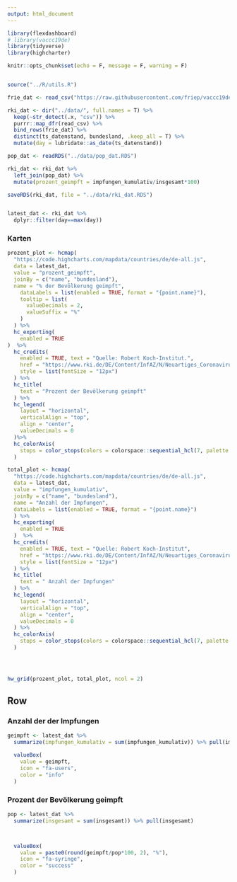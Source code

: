 ```yaml
---
output: html_document
---
```




```r
library(flexdashboard)
# library(vaccc19de)
library(tidyverse)
library(highcharter)

knitr::opts_chunk$set(echo = F, message = F, warning = F)


source("../R/utils.R")

frie_dat <- read_csv("https://raw.githubusercontent.com/friep/vaccc19de_rki_data/main/data/cumulative_time_series.csv")

rki_dat <- dir("../data/", full.names = T) %>% 
  keep(~str_detect(.x, "csv")) %>% 
  purrr::map_dfr(read_csv) %>% 
  bind_rows(frie_dat) %>% 
  distinct(ts_datenstand, bundesland, .keep_all = T) %>% 
  mutate(day = lubridate::as_date(ts_datenstand)) 

pop_dat <- readRDS("../data/pop_dat.RDS")

rki_dat <- rki_dat %>% 
  left_join(pop_dat) %>% 
  mutate(prozent_geimpft = impfungen_kumulativ/insgesamt*100)

saveRDS(rki_dat, file = "../data/rki_dat.RDS")


latest_dat <- rki_dat %>% 
  dplyr::filter(day==max(day))
```





### Karten

```r
    
prozent_plot <- hcmap(
  "https://code.highcharts.com/mapdata/countries/de/de-all.js",
  data = latest_dat,
  value = "prozent_geimpft",
  joinBy = c("name", "bundesland"),
  name = "% der Bevölkerung geimpft",
    dataLabels = list(enabled = TRUE, format = "{point.name}"),
    tooltip = list(
      valueDecimals = 2,
      valueSuffix = "%"
    )
  ) %>%
  hc_exporting(
    enabled = TRUE
)  %>% 
  hc_credits(
    enabled = TRUE, text = "Quelle: Robert Koch-Institut.",
    href = "https://www.rki.de/DE/Content/InfAZ/N/Neuartiges_Coronavirus/Daten/Impfquoten-Tab.html",
    style = list(fontSize = "12px")
  ) %>%
  hc_title(
    text = "Prozent der Bevölkerung geimpft"
  ) %>% 
  hc_legend(
    layout = "horizontal",
    verticalAlign = "top",
    align = "center",
    valueDecimals = 0
  )%>%
  hc_colorAxis(
    stops = color_stops(colors = colorspace::sequential_hcl(7, palette = "Blues 3", rev = T))
  )

total_plot <- hcmap(
  "https://code.highcharts.com/mapdata/countries/de/de-all.js",
  data = latest_dat,
  value = "impfungen_kumulativ",
  joinBy = c("name", "bundesland"),
  name = "Anzahl der Impfungen",
  dataLabels = list(enabled = TRUE, format = "{point.name}")
  ) %>%
  hc_exporting(
    enabled = TRUE
  )  %>% 
  hc_credits(
    enabled = TRUE, text = "Quelle: Robert Koch-Institut",
    href = "https://www.rki.de/DE/Content/InfAZ/N/Neuartiges_Coronavirus/Daten/Impfquoten-Tab.html",
    style = list(fontSize = "12px")
  ) %>%
  hc_title(
    text = " Anzahl der Impfungen"
  ) %>% 
  hc_legend(
    layout = "horizontal",
    verticalAlign = "top",
    align = "center",
    valueDecimals = 0
  ) %>%
  hc_colorAxis(
    stops = color_stops(colors = colorspace::sequential_hcl(7, palette = "Mint", rev = T))
  )




hw_grid(prozent_plot, total_plot, ncol = 2)

```



Row
-----------------------------------------------------------------------

### Anzahl der der Impfungen {.value-box}

```r


geimpft <- latest_dat %>% 
  summarize(impfungen_kumulativ = sum(impfungen_kumulativ)) %>% pull(impfungen_kumulativ)

  valueBox(
    value = geimpft,
    icon = "fa-users",
    color = "info"
  )
```


### Prozent der Bevölkerung geimpft {.value-box}

```r


pop <- latest_dat %>% 
  summarize(insgesamt = sum(insgesamt)) %>% pull(insgesamt)



  valueBox(
    value = paste0(round(geimpft/pop*100, 2), "%"),
    icon = "fa-syringe",
    color = "success"
  )
```


